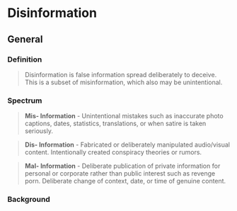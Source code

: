 
# Disinformation

## General

### Definition

> Disinformation is false information spread deliberately to deceive. This is a
> subset of misinformation, which also may be unintentional.

### Spectrum

<WrappedByExample />

<!-- > **Misinformation** - honest mistake

> **Hoax** - deliberately fabricated falsehood made to masquarade as truth

> **Disinformation** - deliberate lie to mislead -->

> **Mis- Information** - Unintentional mistakes such as inaccurate photo
> captions, dates, statistics, translations, or when satire is taken seriously.

> **Dis- Information** - Fabricated or deliberately manipulated audio/visual
> content. Intentionally created conspiracy theories or rumors.

> **Mal- Information** - Deliberate publication of private information for
> personal or corporate rather than public interest such as revenge porn.
> Deliberate change of context, date, or time of genuine content.

### Background

